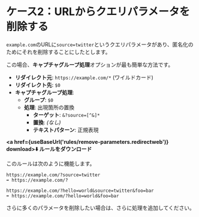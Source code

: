 
# ケース2：URLからクエリパラメータを削除する

`example.com`のURLに`source=twitter`というクエリパラメータがあり、匿名化のためにそれを削除することにしたとします。

この場合、**キャプチャグループ処理**オプションが最も簡単な方法です。

* **リダイレクト元**: `https://example.com/*` (ワイルドカード)
* **リダイレクト先**: `$0`
* **キャプチャグループ処理**:
    * **グループ**: `$0`
    * **処理**: 出現箇所の置換
        * **ターゲット**: `&?source=[^&]*`
        * **置換**: *(なし)*
        * **テキストパターン**: 正規表現

**<a href={useBaseUrl('rules/remove-parameters.redirectweb')} download>⬇️ ルールをダウンロード</a>**

このルールは次のように機能します。

```
https://example.com/?source=twitter
➡️ https://example.com/?
```

```
https://example.com/?hello=world&source=twitter&foo=bar
➡️ https://example.com/?hello=world&foo=bar
```

さらに多くのパラメータを削除したい場合は、さらに処理を追加してください。